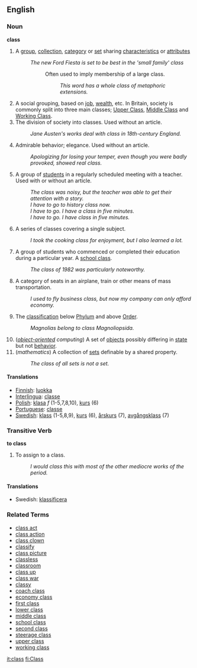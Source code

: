 ==English==

===Noun===
'''class'''

#A [[group]], [[collection]], [[category]] or [[set]] sharing [[characteristic]]s or [[attribute]]s
#: ''The new Ford Fiesta is set to be best in the 'small family' class''
#::Often used to imply membership of a large class.
#::: ''This word has a whole class of metaphoric extensions.''
#A social grouping, based on [[job]], [[wealth]], etc. In Britain, society is commonly split into three main classes; [[Upper Class]], [[Middle Class]] and [[Working Class]].
# The division of society into classes.  Used without an article.
#: ''Jane Austen's works deal with class in 18th-century England.''
# Admirable behavior; elegance.  Used without an article.
#: ''Apologizing for losing your temper, even though you were badly provoked, showed real class.''
#A group of [[student]]s in a regularly scheduled meeting with a teacher. Used with or without an article.
#: ''The class was noisy, but the teacher was able to get their attention with a story.''
#: ''I have to go to history class now.''
#: ''I have to go.  I have a class in five minutes.''
#: ''I have to go.  I have class in five minutes.''
#A series of classes covering a single subject.
#: ''I took the cooking class for enjoyment, but I also learned a lot.''
#A group of students who commenced or completed their education during a particular year. A [[school class]].
#: ''The class of 1982 was particularly noteworthy.''
#A category of seats in an airplane, train or other means of mass transportation.
#:''I used to fly business class, but now my company can only afford economy.''
#{{taxonomy}} The [[classification]] below [[Phylum]] and above [[Order]].
#: ''Magnolias belong to class Magnoliopsida.''
# (''[[object-oriented]] computing'') A set of [[object]]s possibly differing in [[state]] but not [[behavior]].
# (''mathematics'') A collection of [[set]]s definable by a shared property.
#: ''The class of all sets is not a set.''

====Translations====
*[[Finnish]]: [[luokka]]
*[[Interlingua]]: [[classe]]
*[[Polish]]: [[klasa]] ''f'' (1-5,7,8,10), [[kurs]] (6)
*[[Portuguese]]: [[classe]]
*[[Swedish]]: [[klass]] (1-5,8,9), [[kurs]] (6), [[årskurs]] (7), [[avgångsklass]] (7)

=== Transitive Verb ===
'''to class'''

# To assign to a class.
#: ''I would class this with most of the other mediocre works of the period.''

====Translations====
*Swedish: [[klassificera]]

=== Related Terms ===

*[[class act]]
*[[class action]]
*[[class clown]]
*[[classify]]
*[[class picture]]
*[[classless]]
*[[classroom]]
*[[class up]]
*[[class war]]
*[[classy]]
*[[coach class]]
*[[economy class]]
*[[first class]]
*[[lower class]]
*[[middle class]]
*[[school class]]
*[[second class]]
*[[steerage class]]
*[[upper class]]
*[[working class]]

[[it:class]]
[[fi:Class]]